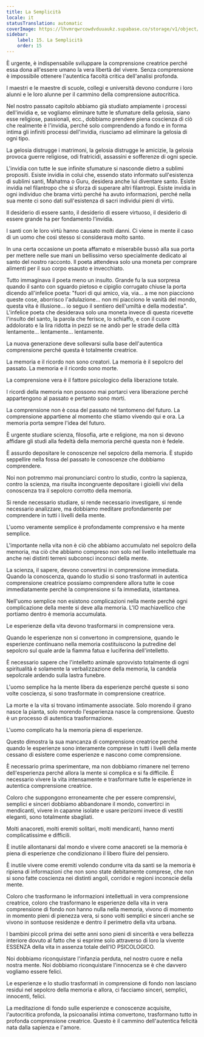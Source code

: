 ```yaml
---
title: La Semplicità
locale: it
statusTranslation: automatic
coverImage: https://lhvmrqwrcowdvduuaukz.supabase.co/storage/v1/object/public/strapi-uploads/small_cover-educacion-fundamental.webp-2d51a7828a2b1309555be27f7e2a61a0.webp
sidebar:
    label: 15. La Semplicità
    order: 15
---
```

È urgente, è indispensabile sviluppare la comprensione creatrice perché essa dona all'essere umano la vera libertà del vivere. Senza comprensione è impossibile ottenere l'autentica facoltà critica dell'analisi profonda.

I maestri e le maestre di scuole, collegi e università devono condurre i loro alunni e le loro alunne per il cammino della comprensione autocritica.

Nel nostro passato capitolo abbiamo già studiato ampiamente i processi dell'invidia e, se vogliamo eliminare tutte le sfumature della gelosia, siano esse religiose, passionali, ecc., dobbiamo prendere piena coscienza di ciò che realmente è l'invidia, perché solo comprendendo a fondo e in forma intima gli infiniti processi dell'invidia, riusciamo ad eliminare la gelosia di ogni tipo.

La gelosia distrugge i matrimoni, la gelosia distrugge le amicizie, la gelosia provoca guerre religiose, odi fratricidi, assassini e sofferenze di ogni specie.

L'invidia con tutte le sue infinite sfumature si nasconde dietro a sublimi propositi. Esiste invidia in colui che, essendo stato informato sull'esistenza di sublimi santi, Mahatma o Guru, desidera anche lui diventare santo. Esiste invidia nel filantropo che si sforza di superare altri filantropi. Esiste invidia in ogni individuo che brama virtù perché ha avuto informazioni, perché nella sua mente ci sono dati sull'esistenza di sacri individui pieni di virtù.

Il desiderio di essere santo, il desiderio di essere virtuoso, il desiderio di essere grande ha per fondamento l'invidia.

I santi con le loro virtù hanno causato molti danni. Ci viene in mente il caso di un uomo che così stesso si considerava molto santo.

In una certa occasione un poeta affamato e miserabile bussò alla sua porta per mettere nelle sue mani un bellissimo verso specialmente dedicato al santo del nostro racconto. Il poeta attendeva solo una moneta per comprare alimenti per il suo corpo esausto e invecchiato.

Tutto immaginava il poeta meno un insulto. Grande fu la sua sorpresa quando il santo con sguardo pietoso e cipiglio corrugato chiuse la porta dicendo all'infelice poeta: "fuori di qui amico, via, via... a me non piacciono queste cose, aborrisco l'adulazione... non mi piacciono le vanità del mondo, questa vita è illusione... io seguo il sentiero dell'umiltà e della modestia". L'infelice poeta che desiderava solo una moneta invece di questa ricevette l'insulto del santo, la parola che ferisce, lo schiaffo, e con il cuore addolorato e la lira ridotta in pezzi se ne andò per le strade della città lentamente... lentamente... lentamente.

La nuova generazione deve sollevarsi sulla base dell'autentica comprensione perché questa è totalmente creatrice.

La memoria e il ricordo non sono creatori. La memoria è il sepolcro del passato. La memoria e il ricordo sono morte.

La comprensione vera è il fattore psicologico della liberazione totale.

I ricordi della memoria non possono mai portarci vera liberazione perché appartengono al passato e pertanto sono morti.

La comprensione non è cosa del passato né tantomeno del futuro. La comprensione appartiene al momento che stiamo vivendo qui e ora. La memoria porta sempre l'idea del futuro.

È urgente studiare scienza, filosofia, arte e religione, ma non si devono affidare gli studi alla fedeltà della memoria perché questa non è fedele.

È assurdo depositare le conoscenze nel sepolcro della memoria. È stupido seppellire nella fossa del passato le conoscenze che dobbiamo comprendere.

Noi non potremmo mai pronunciarci contro lo studio, contro la sapienza, contro la scienza, ma risulta incongruente depositare i gioielli vivi della conoscenza tra il sepolcro corrotto della memoria.

Si rende necessario studiare, si rende necessario investigare, si rende necessario analizzare, ma dobbiamo meditare profondamente per comprendere in tutti i livelli della mente.

L'uomo veramente semplice è profondamente comprensivo e ha mente semplice.

L'importante nella vita non è ciò che abbiamo accumulato nel sepolcro della memoria, ma ciò che abbiamo compreso non solo nel livello intellettuale ma anche nei distinti terreni subconsci inconsci della mente.

La scienza, il sapere, devono convertirsi in comprensione immediata. Quando la conoscenza, quando lo studio si sono trasformati in autentica comprensione creatrice possiamo comprendere allora tutte le cose immediatamente perché la comprensione si fa immediata, istantanea.

Nell'uomo semplice non esistono complicazioni nella mente perché ogni complicazione della mente si deve alla memoria. L'IO machiavellico che portiamo dentro è memoria accumulata.

Le esperienze della vita devono trasformarsi in comprensione vera.

Quando le esperienze non si convertono in comprensione, quando le esperienze continuano nella memoria costituiscono la putredine del sepolcro sul quale arde la fiamma fatua e luciferina dell'intelletto.

È necessario sapere che l'intelletto animale sprovvisto totalmente di ogni spiritualità è solamente la verbalizzazione della memoria, la candela sepolcrale ardendo sulla lastra funebre.

L'uomo semplice ha la mente libera da esperienze perché queste si sono volte coscienza, si sono trasformate in comprensione creatrice.

La morte e la vita si trovano intimamente associate. Solo morendo il grano nasce la pianta, solo morendo l'esperienza nasce la comprensione. Questo è un processo di autentica trasformazione.

L'uomo complicato ha la memoria piena di esperienze.

Questo dimostra la sua mancanza di comprensione creatrice perché quando le esperienze sono interamente comprese in tutti i livelli della mente cessano di esistere come esperienze e nascono come comprensione.

È necessario prima sperimentare, ma non dobbiamo rimanere nel terreno dell'esperienza perché allora la mente si complica e si fa difficile. È necessario vivere la vita intensamente e trasformare tutte le esperienze in autentica comprensione creatrice.

Coloro che suppongono erroneamente che per essere comprensivi, semplici e sinceri dobbiamo abbandonare il mondo, convertirci in mendicanti, vivere in capanne isolate e usare perizomi invece di vestiti eleganti, sono totalmente sbagliati.

Molti anacoreti, molti eremiti solitari, molti mendicanti, hanno menti complicatissime e difficili.

È inutile allontanarsi dal mondo e vivere come anacoreti se la memoria è piena di esperienze che condizionano il libero fluire del pensiero.

È inutile vivere come eremiti volendo condurre vita da santi se la memoria è ripiena di informazioni che non sono state debitamente comprese, che non si sono fatte coscienza nei distinti angoli, corridoi e regioni inconscie della mente.

Coloro che trasformano le informazioni intellettuali in vera comprensione creatrice, coloro che trasformano le esperienze della vita in vera comprensione di fondo non hanno nulla nella memoria, vivono di momento in momento pieni di pienezza vera, si sono volti semplici e sinceri anche se vivono in sontuose residenze e dentro il perimetro della vita urbana.

I bambini piccoli prima dei sette anni sono pieni di sincerità e vera bellezza interiore dovuto al fatto che si esprime solo attraverso di loro la vivente ESSENZA della vita in assenza totale dell'IO PSICOLOGICO.

Noi dobbiamo riconquistare l'infanzia perduta, nel nostro cuore e nella nostra mente. Noi dobbiamo riconquistare l'innocenza se è che davvero vogliamo essere felici.

Le esperienze e lo studio trasformati in comprensione di fondo non lasciano residui nel sepolcro della memoria e allora, ci facciamo sinceri, semplici, innocenti, felici.

La meditazione di fondo sulle esperienze e conoscenze acquisite, l'autocritica profonda, la psicoanalisi intima convertono, trasformano tutto in profonda comprensione creatrice. Questo è il cammino dell'autentica felicità nata dalla sapienza e l'amore.

